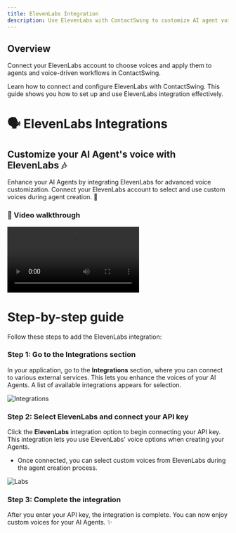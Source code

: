 ```yaml
---
title: ElevenLabs Integration
description: Use ElevenLabs with ContactSwing to customize AI agent voices and deliver natural-sounding audio.
---
```


## Overview

Connect your ElevenLabs account to choose voices and apply them to agents and voice-driven workflows in ContactSwing.

Learn how to connect and configure ElevenLabs with ContactSwing. This guide shows you how to set up and use ElevenLabs integration effectively.

# 🗣️ ElevenLabs Integrations

## Customize your AI Agent's voice with ElevenLabs 🎶

Enhance your AI Agents by integrating ElevenLabs for advanced voice customization. Connect your ElevenLabs account to select and use custom voices during agent creation. 🚀

### 🎥 Video walkthrough

<div class="card-video">
  <video src="https://storage.googleapis.com/helpsessionvideos/Contactswing/Videos/EI.mp4" autoplay playsinline controls title="ElevenLabs Integration"></video>
</div>

# Step-by-step guide

Follow these steps to add the ElevenLabs integration:

### Step 1: Go to the Integrations section
In your application, go to the **Integrations** section, where you can connect to various external services. This lets you enhance the voices of your AI Agents. A list of available integrations appears for selection.

<img src="https://storage.googleapis.com/helpsessionvideos/Contactswing/images/11.jpg" alt="Integrations" />

### Step 2: Select ElevenLabs and connect your API key
Click the **ElevenLabs** integration option to begin connecting your API key. This integration lets you use ElevenLabs' voice options when creating your Agents.
- Once connected, you can select custom voices from ElevenLabs during the agent creation process.

<img src="https://storage.googleapis.com/helpsessionvideos/Contactswing/images/labs.jpg" alt="Labs" />

### Step 3: Complete the integration
After you enter your API key, the integration is complete. You can now enjoy custom voices for your AI Agents. ✨

